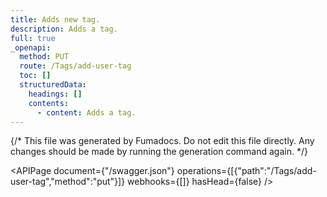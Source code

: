 ```yaml
---
title: Adds new tag.
description: Adds a tag.
full: true
_openapi:
  method: PUT
  route: /Tags/add-user-tag
  toc: []
  structuredData:
    headings: []
    contents:
      - content: Adds a tag.
---
```


{/* This file was generated by Fumadocs.
Do not edit this file directly. Any changes should be made by running the generation command again. */}

<APIPage document={"/swagger.json"} operations={[{"path":"/Tags/add-user-tag","method":"put"}]} webhooks={[]} hasHead={false} />